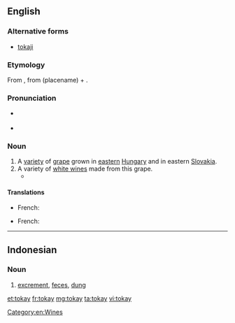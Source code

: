 {{also|tokaý}}
==English==

===Alternative forms===
* [[tokaji]]

===Etymology===
From {{etyl|hu|en}} {{term|tokaji||of Tokay|lang=hu}}, from {{term|Tokaj|lang=hu}} (placename) + {{term|-i|lang=hu||originating from}}.

===Pronunciation===
* {{a|UK}} {{IPA|/təʊˈkeɪ/|lang=en}}
* {{a|US}} {{IPA|/toʊˈkeɪ/|lang=en}}

===Noun===
{{en-noun}}

# A [[variety]] of [[grape]] grown in [[eastern]] [[Hungary]] and in eastern [[Slovakia]].
# A variety of [[white wine]]s made from this grape.
#* {{quote-news|year=2009|date=February 25|author=Eric Asimov|title=Asian Fusion, via the Wine List|work=New York Times|url=http://www.nytimes.com/2009/02/25/dining/25pour.html
|passage=It was made from the furmint grape, which is better known in Hungary’s lusciously sweet '''tokays''', but this was delicate, floral and just right with a tart chicken curry dish.}}

====Translations====
{{trans-top|variety of grape}}
* French: {{t+|fr|tokay|m}}
{{trans-mid}}
{{trans-bottom}}

{{trans-top|wine made from this grape}}
* French: {{t+|fr|tokay|m}}
{{trans-mid}}
{{trans-bottom}}

[[Category:en:Wines]]

----

==Indonesian==

===Noun===
{{id-noun}}

# {{context|slang|lang=id}} [[excrement]], [[feces]], [[dung]]

[[et:tokay]]
[[fr:tokay]]
[[mg:tokay]]
[[ta:tokay]]
[[vi:tokay]]